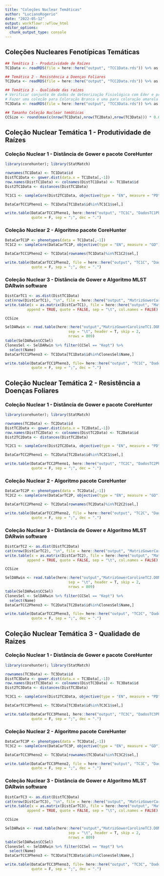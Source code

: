```yaml
---
title: "Coleções Nuclear Temáticas"
author: "LucianoRogerio"
date: "2022-05-12"
output: workflowr::wflow_html
editor_options:
  chunk_output_type: console
---
```


## Coleções Nucleares Fenotípicas Temáticas

```r
## Temática 1 - Produtividade de Raízes
TC1Data <- readRDS(file = here::here("output", "TCC1Data.rds")) %>% as.data.frame

## Temática 2 - Resistência a Doenças Foliares
TC2Data <- readRDS(file = here::here("output", "TCC2Data.rds")) %>% as.data.frame

## Temática 3 - Qualidade das raízes
# Verificar conjunto de dados de deteorização Fisiológica com Eder e predições de Carotenóides e DMC com Massaine
# Fazer uma coleção para Coloração Branca e uma para coloração amarela
TC3Data <- readRDS(file = here::here("output", "TCC3Data.rds")) %>% as.data.frame

## Tamanho Coleção Nuclear temáticas
CCSize <- round(max(c(nrow(TC1Data),nrow(TC2Data),nrow(TC3Data))) * 0.05, digits = 0)

```

## Coleção Nuclear Temática 1 - Produtividade de Raízes

### Coleção Nuclear 1 - Distância de Gower e pacote CoreHunter

```r
library(corehunter); library(StatMatch)

rownames(TC1Data) <- TC1Data$id
DistTC1Data <- gower.dist(data.x = TC1Data[,-1])
row.names(DistTC1Data) <- colnames(DistTC1Data) <- TC1Data$id
Dist2TC1Data <- distances(DistTC1Data)

TC1C1 <- sampleCore(Dist2TC1Data, objective(type = "EN", measure = "PD"), size = CCSize)

DataCarTCC1Pheno1 <- TC1Data[TC1Data$id%in%TC1C1$sel,]

write.table(DataCarTCC1Pheno1, here::here("output", "TC1C", "DadosTC1Pheno1.csv"),
            quote = F, sep = ";", dec = ".")
```

### Coleção Nuclear 2 - Algoritmo pacote CoreHunter

```r
DataCarTC1P <- phenotypes(data = TC1Data[,-1])
TC1C2 <- sampleCore(DataCarTC1P, objective(type = "EN", measure = "GD"), size = CCSize)

DataCarTCC1Pheno2 <- TC1Data[rownames(TC1Data)%in%TC1C2$sel,]

write.table(DataCarTCC1Pheno2, file = here::here("output", "TC1C", "DadosTC1Pheno2.csv"),
            quote = F, sep = ";", dec = ".")
```

### Coleção Nuclear 3 - Distância de Gower e Algoritmo MLST DARwin software

```r
DistCarTC1 <- as.dist(DistTC1Data)
cat(nrow(DistCarTC1), "\n", file = here::here("output", "MatrizGowerCarolineTC1.phy"))
write.table(x = as.matrix(DistCarTC1), file = here::here("output", "MatrizGowerCarolineTC1.phy"),
          append = TRUE, quote = FALSE, sep = "\t", col.names = FALSE)

CCSize
```

```r
SelDARwin <- read.table(here::here("output","MatrizGowerCarolineTC1.DON"),
                             sep = "\t", header = T, skip = 2,
                             nrows = 809)
table(SelDARwin$CCSel)
ClonesSel <- SelDARwin %>% filter(CCSel == "Kept") %>%
  select(Name)
DataCarTCC1Pheno3 <- TC1Data[TC1Data$id%in%ClonesSel$Name,]

write.table(DataCarTCC1Pheno3, file= here::here("output", "TC1C", "DadosTC1Pheno3.csv"),
            quote = F, sep = ";", dec = ".")
```



## Coleção Nuclear Temática 2 - Resistência a Doenças Foliares

### Coleção Nuclear 1 - Distância de Gower e pacote CoreHunter

```r
library(corehunter); library(StatMatch)

rownames(TC2Data) <- TC2Data$id
DistTC2Data <- gower.dist(data.x = TC2Data[,-1])
row.names(DistTC2Data) <- colnames(DistTC2Data) <- TC2Data$id
Dist2TC2Data <- distances(DistTC2Data)

TC2C1 <- sampleCore(Dist2TC2Data, objective(type = "EN", measure = "PD"), size = CCSize)

DataCarTCC2Pheno1 <- TC2Data[TC2Data$id%in%TC2C1$sel,]

write.table(DataCarTCC2Pheno1, here::here("output", "TC2C", "DadosTC2Pheno1.csv"),
            quote = F, sep = ";", dec = ".")
```

### Coleção Nuclear 2 - Algoritmo pacote CoreHunter

```r
DataCarTC2P <- phenotypes(data = TC2Data[,-1])
TC2C2 <- sampleCore(DataCarTC2P, objective(type = "EN", measure = "GD"), size = CCSize)

DataCarTCC2Pheno2 <- TC2Data[rownames(TC2Data)%in%TC2C2$sel,]

write.table(DataCarTCC2Pheno2, file = here::here("output", "TC2C", "DadosTC2Pheno2.csv"),
            quote = F, sep = ";", dec = ".")
```

### Coleção Nuclear 3 - Distância de Gower e Algoritmo MLST DARwin software

```r
DistCarTC2 <- as.dist(DistTC2Data)
cat(nrow(DistCarTC2), "\n", file = here::here("output", "MatrizGowerCarolineTC2.phy"))
write.table(x = as.matrix(DistCarTC2), file = here::here("output", "MatrizGowerCarolineTC2.phy"),
          append = TRUE, quote = FALSE, sep = "\t", col.names = FALSE)

CCSize
```

```r
SelDARwin <- read.table(here::here("output","MatrizGowerCarolineTC2.DON"),
                             sep = "\t", header = T, skip = 2,
                             nrows = 809)
table(SelDARwin$CCSel)
ClonesSel <- SelDARwin %>% filter(CCSel == "Kept") %>%
  select(Name)
DataCarTCC2Pheno3 <- TC2Data[TC2Data$id%in%ClonesSel$Name,]

write.table(DataCarTCC2Pheno3, file= here::here("output", "TC2C", "DadosTC2Pheno3.csv"),
            quote = F, sep = ";", dec = ".")
```



## Coleção Nuclear Temática 3 - Qualidade de Raizes

### Coleção Nuclear 1 - Distância de Gower e pacote CoreHunter

```r
library(corehunter); library(StatMatch)

rownames(TC3Data) <- TC3Data$id
DistTC3Data <- gower.dist(data.x = TC3Data[,-1])
row.names(DistTC3Data) <- colnames(DistTC3Data) <- TC3Data$id
Dist2TC3Data <- distances(DistTC3Data)

TC3C1 <- sampleCore(Dist2TC3Data, objective(type = "EN", measure = "PD"), size = CCSize)

DataCarTCC3Pheno1 <- TC3Data[TC3Data$id%in%TC3C1$sel,]

write.table(DataCarTCC3Pheno1, here::here("output", "TC3C", "DadosTC3Pheno1.csv"),
            quote = F, sep = ";", dec = ".")
```

### Coleção Nuclear 2 - Algoritmo pacote CoreHunter

```r
DataCarTC3P <- phenotypes(data = TC3Data[,-1])
TC3C2 <- sampleCore(DataCarTC3P, objective(type = "EN", measure = "GD"), size = CCSize)

DataCarTCC3Pheno2 <- TC3Data[rownames(TC3Data)%in%TC3C2$sel,]

write.table(DataCarTCC3Pheno2, file = here::here("output", "TC3C", "DadosTC3Pheno2.csv"),
            quote = F, sep = ";", dec = ".")
```

### Coleção Nuclear 3 - Distância de Gower e Algoritmo MLST DARwin software

```r
DistCarTC3 <- as.dist(DistTC3Data)
cat(nrow(DistCarTC3), "\n", file = here::here("output", "MatrizGowerCarolineTC3.phy"))
write.table(x = as.matrix(DistCarTC3), file = here::here("output", "MatrizGowerCarolineTC3.phy"),
          append = TRUE, quote = FALSE, sep = "\t", col.names = FALSE)

CCSize
```

```r
SelDARwin <- read.table(here::here("output","MatrizGowerCarolineTC3.DON"),
                             sep = "\t", header = T, skip = 2,
                             nrows = 809)
table(SelDARwin$CCSel)
ClonesSel <- SelDARwin %>% filter(CCSel == "Kept") %>%
  select(Name)
DataCarTCC3Pheno3 <- TC3Data[TC3Data$id%in%ClonesSel$Name,]

write.table(DataCarTCC3Pheno3, file= here::here("output", "TC3C", "DadosTC3Pheno3.csv"),
            quote = F, sep = ";", dec = ".")
```